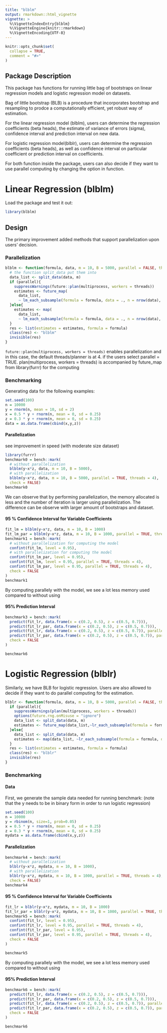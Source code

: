 ```yaml
---
title: "blblm"
output: rmarkdown::html_vignette
vignette: >
  %\VignetteIndexEntry{blblm}
  %\VignetteEngine{knitr::rmarkdown}
  %\VignetteEncoding{UTF-8}
---
```


```r
knitr::opts_chunk$set(
  collapse = TRUE,
  comment = "#>"
)
```

## Package Description
This package has functions for running little bag of bootstraps on linear regression models and logistic regression model on datasets.

Bag of little bootstrap (BLB) is a procedure that incorporates bootstrap and resampling to prodce a computationally efficient, yet robust way of estimation.

For the linear regression model (blblm), users can determine the regression coefficients (beta heads), the estimate of variance of errors (sigma), confidence interval and prediction interval on new data.
    
For logistic regression model(blblr), users can determine the regression coefficients (beta heads), as well as confidence interval on particular coefficient or prediction interval on coefficients.
    
For both function inside the package, users can also decide if they want to use parallel computing by changing the option in function.

# Linear Regression (blblm)
Load the package and test it out:
```r
library(blblm)
```

## Design

The primary improvement added methods that support parallelization upon users' decision.

### Parallelization
```r
blblm <- function(formula, data, m = 10, B = 5000, parallel = FALSE, threads = 4) {
  # the function split_data put them into 
  data_list <- split_data(data, m)
  if (parallel){
    suppressWarnings(future::plan(multiprocess, workers = threads))
    estimates <- future_map(
      data_list,
      ~ lm_each_subsample(formula = formula, data = ., n = nrow(data), B = B))
  }else{
    estimates <- map(
      data_list,
      ~ lm_each_subsample(formula = formula, data = ., n = nrow(data), B = B))
  }
  res <- list(estimates = estimates, formula = formula)
  class(res) <- "blblm"
  invisible(res)
}
```

```future::plan(multiprocess, workers = threads)``` enables parallelization and in this case, the default threads/planner is at 4. if the users select parallel = TRUE. plan(multiprocess, workers = threads) is accompanied by future_map from library(furrr) for the computing

### Benchmarking

Generating data for the following examples:
```r
set.seed(100)
n = 10000
y = rnorm(n, mean = 10, sd = 2)
x = 0.5 * y + rnorm(n, mean = 0, sd = 0.25)
z = 0.3 * y + rnorm(n, mean = 0, sd = 0.25)
data = as.data.frame(cbind(x,y,z))
```

#### Parallelization

see improvement in speed (with moderate size dataset)
```r
library(furrr)
benchmark0 = bench::mark(
  # without parallelization
  blblm(y~x*z, data, m = 10, B = 5000),
  # with parallelization
  blblm(y~x*z, data, m = 10, B = 5000, parallel = TRUE, threads = 4),
  check = FALSE)
benchmark0
```

We can observe that by performing parallelization, the memory allocated is less and the number of iteration is larger using parallelization. The difference can be observe with larger amount of bootstraps and dataset.

#### 95 % Confidence Interval for Variable Coefficients

```r
fit_lm = blblm(y~x*z, data, m = 10, B = 1000)
fit_lm_par = blblm(y~x*z, data, m = 10, B = 1000, parallel = TRUE, threads = 4)
benchmark1 = bench::mark(
  # without parallelization for computing the model
  confint(fit_lm, level = 0.95),
  # with parallelization for computing the model
  confint(fit_lm_par, level = 0.95),
  confint(fit_lm, level = 0.95, parallel = TRUE, threads = 4),
  confint(fit_lm_par, level = 0.95, parallel = TRUE, threads = 4),
  check = FALSE
)
benchmark1
```
By computing parallely with the model, we see a lot less memory used compared to without using 

#### 95% Prediction Interval
```r
benchmark3 = bench::mark(
  predict(fit_lr, data.frame(x = c(0.2, 0.5), z = c(0.5, 0.7))),
  predict(fit_lr_par, data.frame(x = c(0.2, 0.5), z = c(0.5, 0.7))),
  predict(fit_lr, data.frame(x = c(0.2, 0.5), z = c(0.5, 0.7)), parallel = TRUE, threads = 4),
  predict(fit_lr_par, data.frame(x = c(0.2, 0.5), z = c(0.5, 0.7)), parallel = TRUE, threads = 4),
  check = FALSE
)

benchmark6
```


# Logistic Regression (blblr)

Similarly, we have BLB for logistic regression. Users are also allowed to decide if they want to do parallel computing for the estimation. 

```r
blblr <- function(formula, data, m = 10, B = 5000, parallel = FALSE, threads = 4){
  if (parallel){
    suppressWarnings(plan(multiprocess, workers = threads))
    options(future.rng.onMisuse = "ignore")
    data_list <- split_data(data, m)
    estimates <- future_map(data_list,~lr_each_subsample(formula = formula, data = ., n = nrow(data), B = B))
  }else{
    data_list <- split_data(data, m)
    estimates <- map(data_list, ~lr_each_subsample(formula = formula, data = ., n = nrow(data), B = B))
  }
  res <- list(estimates = estimates, formula = formula)
  class(res) <- "blblr"
  invisible(res)
}
```

### Benchmarking 

#### Data
First, we generate the sample data needed for running benchmark:
(note that the y needs to be in binary form in order to run logistic regression)
```r
set.seed(100)
n = 10000
y = rbinom(n, size=1, prob=0.05)
x = 0.5 * y + rnorm(n, mean = 0, sd = 0.25)
z = 0.3 * y + rnorm(n, mean = 0, sd = 0.25)
mydata = as.data.frame(cbind(x,y,z))
```

#### Parallelization

```r
benchmark4 = bench::mark(
  # without parallelization
  blblr(y~x*z, mydata, m = 10, B = 1000),
  # with parallelization
  blblr(y~x*z, mydata, m = 10, B = 1000, parallel = TRUE, threads = 4),
  check = FALSE)
benchmark4
```

#### 95 % Confidence Interval for Variable Coefficients

```r
fit_lr = blblr(y~x*z, mydata, m = 10, B = 1000)
fit_lr_par = blblr(y~x*z, mydata, m = 10, B = 1000, parallel = TRUE, threads = 4)
benchmark5 = bench::mark(
  confint(fit_lr, level = 0.95),
  confint(fit_lr, level = 0.95, parallel = TRUE, threads = 4),
  confint(fit_lr_par, level = 0.95),
  confint(fit_lr_par, level = 0.95, parallel = TRUE, threads = 4),
  check = FALSE
)

benchmark5
```

By computing parallely with the model, we see a lot less memory used compared to without using 

#### 95% Prediction Interval

```r
benchmark6 = bench::mark(
  predict(fit_lr, data.frame(x = c(0.2, 0.5), z = c(0.5, 0.7))),
  predict(fit_lr_par, data.frame(x = c(0.2, 0.5), z = c(0.5, 0.7))),
  predict(fit_lr, data.frame(x = c(0.2, 0.5), z = c(0.5, 0.7)), parallel = TRUE, threads = 4),
  predict(fit_lr_par, data.frame(x = c(0.2, 0.5), z = c(0.5, 0.7)), parallel = TRUE, threads = 4),
  check = FALSE
)

benchmark6
```